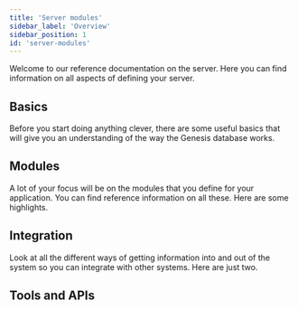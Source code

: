 ```yaml
---
title: 'Server modules'
sidebar_label: 'Overview'
sidebar_position: 1
id: 'server-modules'
---
```



Welcome to our reference documentation on the server. Here you can find information on all aspects of defining your server.

## Basics
Before you start doing anything clever, there are some useful basics that will give you an understanding of the way the Genesis database works.

<Grid container>
    <Grid item xs={12} md={6} sx={{padding: '1%'}}>
        <QuickCard heading="Configuring your application" link="../server/configuring-runtime/introduction/" text="There is a group of essential files that control the characteristics of each module in the application. ">
        </QuickCard>
    </Grid>
    <Grid item xs={12} md={6} sx={{padding: '1%'}}>
        <QuickCard heading="Changing the database technology" link="../server/configuring-runtime/setting-the-database-technology" text="If you are using a different database technology than the default, then it is vital that is set up correctly.">
        </QuickCard>
    </Grid>
</Grid>

## Modules 
A lot of your focus will be on the modules that you define for your application. You can find reference information on all these. Here are some highlights.

<Grid container>
    <Grid item xs={12} md={4} sx={{padding: '1%'}}>
        <QuickCard heading="Request Server" link="../server/request-server/introduction/" text="Expose resources to the front end for supplying static data.">
        </QuickCard>
    </Grid>
    <Grid item xs={12} md={4} sx={{padding: '1%'}}>
        <QuickCard heading="Data Server" link="../server/data-server/introduction/" text="Expose resources to the front end for supplying streaming data.">
        </QuickCard>
    </Grid>
    <Grid item xs={12} md={4} sx={{padding: '1%'}}>
        <QuickCard heading="Event Handler" link="../server/event-handler/introduction/" text="Define business logic For every event on the application.">
        </QuickCard>
    </Grid>
    <Grid item xs={12} md={4} sx={{padding: '1%'}}>
        <QuickCard heading="Access control" link="../server/access-control/introduction/" text="Control access to the system and authorisation to view information and use features. ">
        </QuickCard>
    </Grid>
    <Grid item xs={12} md={4} sx={{padding: '1%'}}>
        <QuickCard heading="State Machine" link="../server/state-machine/introduction/" text="Define the possible states of a trade or order, and how they can move from one state to another. ">
        </QuickCard>
    </Grid>
    <Grid item xs={12} md={4} sx={{padding: '1%'}}>
        <QuickCard heading="Consolidator" link="../server/consolidator/introduction/" text="Aggregate data, such as trades to date for an order, and perform other calculations.">
        </QuickCard>
    </Grid>
</Grid>

## Integration

Look at all the different ways of getting information into and out of the system so you can integrate with other systems. Here are just two.

<Grid container>
    <Grid item xs={12} md={6} sx={{padding: '1%'}}>
        <QuickCard heading="Data Pipeline" link="../server/data-pipelines/introduction/" text="Look at the module for ingesting data from external systems.">
        </QuickCard>
    </Grid>
    <Grid item xs={12} md={6} sx={{padding: '1%'}}>
        <QuickCard heading="Apache Camel" link="../server/integration/apache-camel/introduction/" text="Integrate using Apache Camel, which has a wide range of components that make it easy to set up.">
        </QuickCard>
    </Grid>    
</Grid>

## Tools and APIs


<Grid container>
    <Grid item xs={12} md={6} sx={{padding: '1%'}}>
        <QuickCard heading="Code snippets" link="../server/tooling/code-snippets/" text="Code snippets for a number of requirements. Just copy and amend. ">
        </QuickCard>
    </Grid>
    <Grid item xs={12} md={6} sx={{padding: '1%'}}>
        <QuickCard heading="API reference" link="../server/api-reference/overview/" text="APIs enable you to provide custom functionality or business logic.">
        </QuickCard>
    </Grid>    
</Grid>






